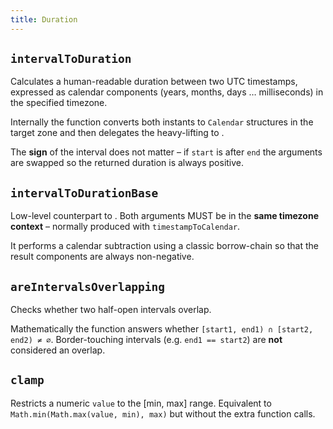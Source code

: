 ```yaml
---
title: Duration
---
```


## `intervalToDuration`

Calculates a human-readable duration between two UTC timestamps, expressed
as calendar components (years, months, days … milliseconds) in the
specified timezone.

Internally the function converts both instants to `Calendar` structures in
the target zone and then delegates the heavy-lifting to
.

The **sign** of the interval does not matter – if `start` is after `end`
the arguments are swapped so the returned duration is always positive.

<CodeExample file="reference/duration/intervalToDuration.ts" name="intervalToDuration" />

## `intervalToDurationBase`

Low-level counterpart to . Both arguments MUST be
in the **same timezone context** – normally produced with
`timestampToCalendar`.

It performs a calendar subtraction using a classic borrow-chain so that the
result components are always non-negative.

<CodeExample file="reference/duration/intervalToDurationBase.ts" name="intervalToDurationBase" />

## `areIntervalsOverlapping`

Checks whether two half-open intervals overlap.

Mathematically the function answers whether
`[start1, end1) ∩ [start2, end2) ≠ ∅`.
Border-touching intervals (e.g. `end1 == start2`) are **not** considered an
overlap.

<CodeExample file="reference/duration/areIntervalsOverlapping.ts" name="areIntervalsOverlapping" />

## `clamp`

Restricts a numeric `value` to the [min, max] range.
Equivalent to `Math.min(Math.max(value, min), max)` but without the extra
function calls.

<CodeExample file="reference/duration/clamp.ts" name="clamp" />
